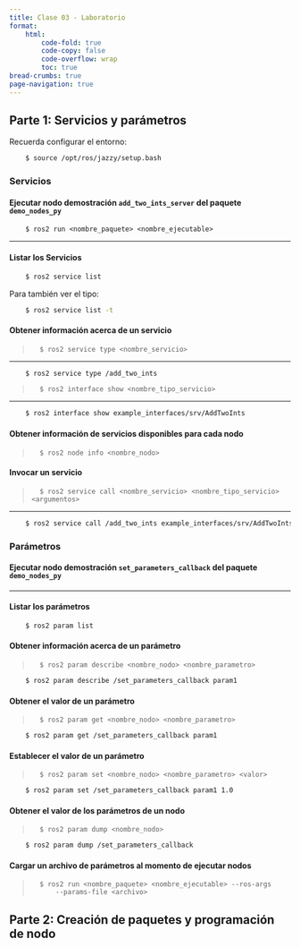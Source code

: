```yaml
---
title: Clase 03 - Laboratorio
format:
    html:
        code-fold: true
        code-copy: false
        code-overflow: wrap
        toc: true
bread-crumbs: true
page-navigation: true
---
```


## Parte 1: Servicios y parámetros

<!-- ### Instalación de paquetes de demostración: `demo-nodes-py` 

```.bash
    $ sudo apt install ros-jazzy-demo-nodes-py
``` -->

::: {.callout-note}
Recuerda configurar el entorno:
```.bash
    $ source /opt/ros/jazzy/setup.bash
```
:::

### Servicios

#### Ejecutar nodo demostración `add_two_ints_server` del paquete `demo_nodes_py`

::: {.callout-tip}
        $ ros2 run <nombre_paquete> <nombre_ejecutable>
:::

---------

<!-- ```{.bash code-line-numbers="false"}
    $ ros2 run demo_nodes_py add_two_ints_server
``` -->

#### Listar los Servicios

```.bash
    $ ros2 service list
```

Para también ver el tipo:

```.bash
    $ ros2 service list -t
```

#### Obtener información acerca de un servicio

>       $ ros2 service type <nombre_servicio>

---------

```.bash
    $ ros2 service type /add_two_ints
```

>       $ ros2 interface show <nombre_tipo_servicio>

---------

```.bash
    $ ros2 interface show example_interfaces/srv/AddTwoInts
```

#### Obtener información de servicios disponibles para cada nodo

>       $ ros2 node info <nombre_nodo>


#### Invocar un servicio

>       $ ros2 service call <nombre_servicio> <nombre_tipo_servicio> <argumentos>

---------

```.bash
    $ ros2 service call /add_two_ints example_interfaces/srv/AddTwoInts "{a: 7, b: 12}"
```


### Parámetros

#### Ejecutar nodo demostración `set_parameters_callback` del paquete `demo_nodes_py`
   
---------

<!-- ```{.bash code-line-numbers="false"}
    $ ros2 run demo_nodes_py add_two_ints_server
``` -->


#### Listar los parámetros

```.bash
    $ ros2 param list
```

#### Obtener información acerca de un parámetro

>       $ ros2 param describe <nombre_nodo> <nombre_parametro>

```.bash
    $ ros2 param describe /set_parameters_callback param1
```

#### Obtener el valor de un parámetro

>       $ ros2 param get <nombre_nodo> <nombre_parametro>

```.bash
    $ ros2 param get /set_parameters_callback param1
```

#### Establecer el valor de un parámetro

>       $ ros2 param set <nombre_nodo> <nombre_parametro> <valor>

```.bash
    $ ros2 param set /set_parameters_callback param1 1.0
```


#### Obtener el valor de los parámetros de un nodo

>       $ ros2 param dump <nombre_nodo>

```.bash
    $ ros2 param dump /set_parameters_callback
```


#### Cargar un archivo de parámetros al momento de ejecutar nodos

>       $ ros2 run <nombre_paquete> <nombre_ejecutable> --ros-args 
>           --params-file <archivo>


## Parte 2: Creación de paquetes y programación de nodo

<!-- ### Creación de paquete

### Programación de publisher

### Programación de suscriber

### Compilación y ejecución -->